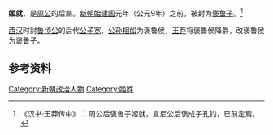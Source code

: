 '''姬就'''，是[[周公|周公]]的后裔。[[新朝|新朝]][[始建国|始建国]]元年（公元9年）之前，被封为[[褒鲁子|褒鲁子]]。<ref>《汉书·王莽传中》 ：周公后褒鲁子姬就，宣尼公后褒成子孔钧，已前定焉。</ref>

[[西汉|西汉]]时封[[鲁顷公|鲁顷公]]的后代[[公子宽|公子宽]]、[[公孙相如|公孙相如]]为褒鲁侯，[[王莽|王莽]]将褒鲁侯降爵，改褒鲁侯为褒鲁子。
==参考资料==
{{reflist}}

[[Category:新朝政治人物|Category:新朝政治人物]]
[[Category:姬姓|Category:姬姓]]